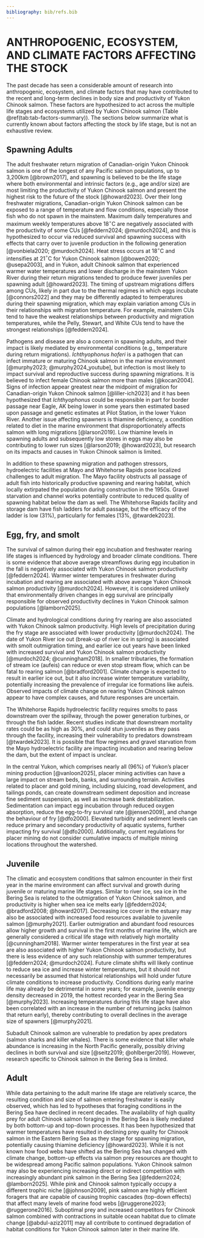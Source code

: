 ```yaml
---
bibliography: bib/refs.bib
---
```


# ANTHROPOGENIC, ECOSYSTEM, AND CLIMATE FACTORS AFFECTING THE STOCK {#sec:factors}

The past decade has seen a considerable amount of research into anthropogenic, ecosystem, and climate factors that may have contributed to the recent and long-term declines in body size and productivity of Yukon Chinook salmon. These factors are hypothesized to act across the multiple life stages and ecosystems utilized by Yukon Chinook salmon (Table \@ref(tab:tab-factors-summary)). The sections below summarize what is currently known about factors affecting the stock by life stage, but is not an exhaustive review.

## Spawning Adults

The adult freshwater return migration of Canadian-origin Yukon Chinook salmon is one of the longest of any Pacific salmon populations, up to 3,200km [@brown2017], and spawning is believed to be the life stage where both environmental and intrinsic factors (e.g., age and/or size) are most limiting the productivity of Yukon Chinook salmon and present the highest risk to the future of the stock [@howard2023]\footnote{von Finster, A., Murdoch, A., Gill, J., Hawkins, T., Hodgson, J., and Knight, K. In prep. Issues Facing Canadian-origin Yukon River Chinook Salmon.\label{vonfinsteretal}}. Over their long freshwater migrations, Canadian-origin Yukon Chinook salmon can be exposed to a range of temperature and flow conditions, especially those fish who do not spawn in the mainstem. Maximum daily temperatures and maximum weekly temperatures above 18$^\circ$C are negatively associated with the productivity of some CUs [@feddern2024; @murdoch2024], and this is hypothesized to occur via reduced survival and spawning success with effects that carry over to juvenile production in the following generation [@vonbiela2020; @murdoch2024]. Heat stress occurs at 18$^\circ$C and intensifies at 21$^\circ$C for Yukon Chinook salmon [@bowen2020; @usepa2003], and in Yukon, adult Chinook salmon that experienced warmer water temperatures and lower discharge in the mainstem Yukon River during their return migrations tended to produce fewer juveniles per spawning adult [@howard2023]. The timing of upstream migrations differs among CUs, likely in part due to the thermal regimes in which eggs incubate [@connors2022] and they may be differently adapted to temperatures during their spawning migration, which may explain variation among CUs in their relationships with migration temperature. For example, mainstem CUs tend to have the weakest relationships between productivity and migration temperatures, while the Pelly, Stewart, and White CUs tend to have the strongest relationships [@feddern2024].

Pathogens and disease are also a concern in spawning adults, and their impact is likely mediated by environmental conditions (e.g., temperature during return migrations). *Ichthyophonus hoferi* is a pathogen that can infect immature or maturing Chinook salmon in the marine environment [@murphy2023; @murphy2024_youtube], but infection is most likely to impact survival and reproductive success during spawning migrations. It is believed to infect female Chinook salmon more than males [@kocan2004]. Signs of infection appear greatest near the midpoint of migration for Canadian-origin Yukon Chinook salmon [@liller-ich2023] and it has been hypothesized that *Ichthyophonus* could be responsible in part for border passage near Eagle, AK being lower in some years then estimated based upon passage and genetic estimates at Pilot Station, in the lower Yukon River\textsuperscript{1}. Another issue affecting spawners is thiamine deficiency, a condition related to diet in the marine environment that disproportionately affects salmon with long migrations [@larson2019]. Low thiamine levels in spawning adults and subsequently low stores in eggs may also be contributing to lower run sizes [@larson2019; @howard2023], but research on its impacts and causes in Yukon Chinook salmon is limited.

In addition to these spawning migration and pathogen stressors, hydroelectric facilities at Mayo and Whitehorse Rapids pose localized challenges to adult migration. The Mayo facility obstructs all passage of adult fish into historically productive spawning and rearing habitat, which locally extirpated the population during construction in the 1950s. Gravel starvation and channel works potentially contribute to reduced quality of spawning habitat below the dam as well\textsuperscript{1}. The Whitehorse Rapids facility and storage dam have fish ladders for adult passage, but the efficacy of the ladder is low (31%), particularly for females [13%, @twardek2023].

## Egg, fry, and smolt

The survival of salmon during their egg incubation and freshwater rearing life stages is influenced by hydrology and broader climate conditions. There is some evidence that above average streamflows during egg incubation in the fall is negatively associated with Yukon Chinook salmon productivity [@feddern2024]. Warmer winter temperatures in freshwater during incubation and rearing are associated with above average Yukon Chinook salmon productivity [@murdoch2024]. However, it is considered unlikely that environmentally driven changes in egg survival are principally responsible for observed productivity declines in Yukon Chinook salmon populations [@lamborn2025].

Climate and hydrological conditions during fry rearing are also associated with Yukon Chinook salmon productivity. High levels of precipitation during the fry stage are associated with lower productivity [@murdoch2024]. The date of Yukon River ice out (break-up of river ice in spring) is associated with smolt outmigration timing, and earlier ice out years have been linked with increased survival and Yukon Chinook salmon productivity [@murdoch2024; @cunningham2018]. In smaller tributaries, the formation of stream ice (aufeis) can reduce or even stop stream flow, which can be fatal to rearing salmon [@bradford2001]. Climate change is expected to result in earlier ice out, but it also increase winter temperature variability, potentially increasing the prevalence of irregular ice formations like aufeis. Observed impacts of climate change on rearing Yukon Chinook salmon appear to have complex causes, and future responses are uncertain.

The Whitehorse Rapids hydroelectric facility requires smolts to pass downstream over the spillway, through the power generation turbines, or through the fish ladder. Recent studies indicate that downstream mortality rates could be as high as 30%, and could stun juveniles as they pass through the facility, increasing their vulnerability to predators downstream [@twardek2023]. It is possible that flow regimes and gravel starvation from the Mayo hydroelectric facility are impacting incubation and rearing below the dam, but the extent of impact is unclear\textsuperscript{1}.

In the central Yukon, which comprises nearly all (96%) of Yukon's placer mining production [@vanloon2025], placer mining activities can have a large impact on stream beds, banks, and surrounding terrain. Activities related to placer and gold mining, including sluicing, road development, and tailings ponds, can create downstream sediment deposition and increase fine sediment suspension, as well as increase bank destabilization\textsuperscript{1}. Sedimentation can impact egg incubation through reduced oxygen absorption, reduce the egg-to-fry survival rate [@jensen2009], and change the behaviour of fry [@dfo2000]. Elevated turbidity and sediment levels can reduce primary and secondary productivity of aquatic systems, further impacting fry survival [@dfo2000]. Additionally, current regulations for placer mining do not consider cumulative impacts of multiple mining locations throughout the watershed.

## Juvenile

The climatic and ecosystem conditions that salmon encounter in their first year in the marine environment can affect survival and growth during juvenile or maturing marine life stages. Similar to river ice, sea ice in the Bering Sea is related to the outmigration of Yukon Chinook salmon, and productivity is higher when sea ice melts early [@feddern2024; @bradford2008; @howard2017]. Decreasing ice cover in the estuary may also be associated with increased food resources available to juvenile salmon [@murphy2021]. Earlier outmigration and abundant food resources allow higher growth and survival in the first months of marine life, which are generally considered a critical life stage with relatively high mortality [@cunningham2018]. Warmer winter temperatures in the first year at sea are also associated with higher Yukon Chinook salmon productivity, but there is less evidence of any such relationship with summer temperatures [@feddern2024; @murdoch2024]. Future climate shifts will likely continue to reduce sea ice and increase winter temperatures, but it should not necessarily be assumed that historical relationships will hold under future climate conditions to increase productivity. Conditions during early marine life may already be detrimental in some years; for example, juvenile energy density decreased in 2019, the hottest recorded year in the Bering Sea [@murphy2023]. Increasing temperatures during this life stage have also been correlated with an increase in the number of returning jacks (salmon that return early), thereby contributing to overall declines in the average size of spawners [@murphy2021].

Subadult Chinook salmon are vulnerable to predation by apex predators (salmon sharks and killer whales). There is some evidence that killer whale abundance is increasing in the North Pacific generally, possibly driving declines in both survival and size [@seitz2019; @ohlberger2019]. However, research specific to Chinook salmon in the Bering Sea is limited.

## Adult

While data pertaining to the adult marine life stage are relatively scarce, the resulting condition and size of salmon entering freshwater is easily observed, which has led to hypotheses that foraging conditions in the Bering Sea have declined in recent decades. The availability of high quality prey for adult Chinook salmon foraging in the Bering Sea is likely mediated by both bottom-up and top-down processes. It has been hypothesized that warmer temperatures have resulted in declining prey quality for Chinook salmon in the Eastern Bering Sea as they stage for spawning migration, potentially causing thiamine deficiency [@howard2023]. While it is not known how food webs have shifted as the Bering Sea has changed with climate change, bottom-up effects via salmon prey resources are thought to be widespread among Pacific salmon populations. Yukon Chinook salmon may also be experiencing increasing direct or indirect competition with increasingly abundant pink salmon in the Bering Sea [@feddern2024; @lamborn2025]. While pink and Chinook salmon typically occupy a different trophic niche [@johnson2009], pink salmon are highly efficient foragers that are capable of causing trophic cascades (top-down effects) that affect many levels of marine food webs [@ruggerone2023; @ruggerone2016]. Suboptimal prey and increased competitors for Chinook salmon combined with contractions in suitable ocean habitat due to climate change [@abdul-aziz2011] may all contribute to continued degradation of habitat conditions for Yukon Chinook salmon later in their marine life.
